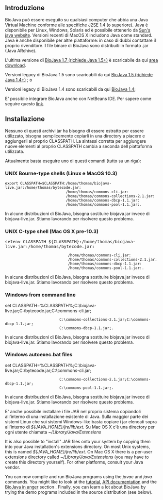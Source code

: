 == Introduzione ==

BioJava può essere eseguito su qualsiasi computer che abbia una Java Virtual Machine conforme alle specifiche J2SE 1.4 (o superiore). Java è disponibile per Linux, Windows, Solaris ed è possibile ottenerlo da [http://java.sun.com/javase/downloads/index.jsp Sun's java website]. Versioni recenti di MacOS X includono Java come standard. Java è anche disponibile per altre piattaforme: in caso di dubbi contattare il proprio rivenditore. I file binare di BioJava sono distribuiti in formato .jar (Java ARchive).

L'ultima versione di [[Biojava:Download|BioJava 1.7 (richiede Java 1.5+)]] è scaricabile da qui [[Biojava:Download|area download]]. 

Versioni legacy di BioJava 1.5 sono scaricabili da qui [[Biojava:Download 1.5|BioJava 1.5 (richiede Java 1.4+)]] ;  o

Versioni legacy di BioJava 1.4 sono scaricabili da qui [[Biojava:Download 1.4|BioJava 1.4]];

E' possibile integrare BioJava anche con NetBeans IDE. Per sapere come seguire questo [[How_to_integrate_BioJava_in_NetBeans_IDE|link]].

== Installazione==

Nessuno di questi archivi jar ha bisogno di essere estratto per essere utilizzato, bisogna semplicemente copiarli in una directory a piacere e aggiungerli al proprio CLASSPATH. La sintassi corretta per aggiungere nuove elementi al proprio CLASSPATH cambia a seconda dell piattaforma utilizzata.

Attualmente basta eseguire uno di questi comandi (tutto su un riga):

=== UNIX Bourne-type shells (Linux e MacOS 10.3) ===

 export CLASSPATH=$CLASSPATH:/home/thomas/biojava-live.jar:/home/thomas/bytecode.jar:
                             /home/thomas/commons-cli.jar:
                             /home/thomas/commons-collections-2.1.jar:
                             /home/thomas/commons-dbcp-1.1.jar:
                             /home/thomas/commons-pool-1.1.jar:.

In alcune distribuzioni di BioJava, bisogna sostituire biojava.jar invece di biojava-live.jar. Stiamo lavorando per risolvere questo problema.

=== UNIX C-type shell (Mac OS X pre-10.3) ===

<tt>
setenv CLASSPATH ${CLASSPATH}:/home/thomas/biojava-live.jar:/home/thomas/bytecode.jar:
                              /home/thomas/commons-cli.jar:
                              /home/thomas/commons-collections-2.1.jar:
                              /home/thomas/commons-dbcp-1.1.jar:
                              /home/thomas/commons-pool-1.1.jar:.
</tt>
In alcune distribuzioni di BioJava, bisogna sostituire biojava.jar invece di biojava-live.jar. Stiamo lavorando per risolvere questo problema.

=== Windows from command line ===

set CLASSPATH=%CLASSPATH%;C:\biojava-live.jar;C:\bytecode.jar;C:\commons-cli.jar;
                          C:\commons-collections-2.1.jar;C:\commons-dbcp-1.1.jar;
                          C:\commons-dbcp-1.1.jar;.

In alcune distribuzioni di BioJava, bisogna sostituire biojava.jar invece di biojava-live.jar. Stiamo lavorando per risolvere questo problema.

=== Windows autoexec.bat files ===

set CLASSPATH=%CLASSPATH%;C:\biojava-live.jar;C:\bytecode.jar;C:\commons-cli.jar;
                          C:\commons-collections-2.1.jar;C:\commons-dbcp-1.1.jar;
                          C:\commons-pool-1.1.jar;.

In alcune distribuzioni di BioJava, bisogna sostituire biojava.jar invece di biojava-live.jar. Stiamo lavorando per risolvere questo problema.

E' anche possibile installare i file JAR nel proprio sistema copiandoli all'interno di una installazione esistente di Java. Sulla maggior parte dei sistemi Linux che sui sistemi Windows-like basta copiare i jar elencati sopra all'interno di ''${JAVA_HOME}/jre/lib/ext''. Su Mac OS X c'è una directory per ogni utente chiamata ''~/Library/Java/Extensions'' 

It is also possible to "install" JAR files onto your system by copying them into your Java installation's extensions directory. On most Unix systems, this is named ''${JAVA_HOME}/jre/lib/ext''. On Mac OS X there is a per-user extensions directory called ''~/Library/Java/Extensions'' (you may have to create this directory yourself). For other platforms, consult your Java vendor.

You can now compile and run BioJava programs using the ''javac'' and ''java'' commands. You might like to look at the [[BioJava:Tutorial|tutorial]], [http://www.biojava.org/docs/api15b/index.html API documentation] and the [[BioJava:Cookbook |BioJava in anger]] section . Finally, you can learn a lot about BioJava by trying the demo programs included in the source distribution (see below).